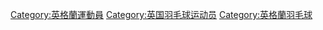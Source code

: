 {{Commonscat|Badminton players from England}}
[[Category:英格蘭運動員|Category:英格蘭運動員]]
[[Category:英国羽毛球运动员|Category:英国羽毛球运动员]]
[[Category:英格蘭羽毛球|Category:英格蘭羽毛球]]